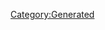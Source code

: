 {{Database/Costume/CostumeInfo
 |ID=296
 |DivaId=6
 |PrismCostumeId=36
 |Enabled=2
 |SkillId=28
 |EODICFLJAKO=False
 |AGBPBDODKBK=1
 |HMCOGDICFNB=1
 |LevelMax=0
 |HGBJODBCJDA=0
 |EGLDFPILJLG=0
 |GLEEPAFMPLO=False
 |IIELLEPEEFH=5940
}}
[[Category:Generated]]

